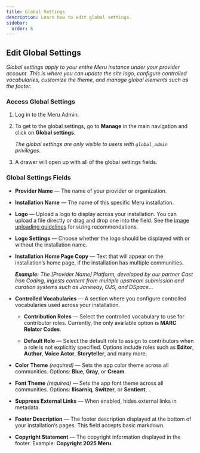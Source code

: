 ```yaml
---
title: Global Settings
description: Learn how to edit global settings.
sidebar:
  order: 6
---
```



## Edit Global Settings

*Global settings apply to your entire Meru instance under your provider account. This is where you can update the site logo, configure controlled vocabularies, customize the theme, and manage global elements such as the footer.*

### Access Global Settings

<Steps>

1. Log in to the Meru Admin.
2. To get to the global settings, go to **Manage** in the main navigation and click on **Global settings**.

    <Badge text="Note" variant="note" /> _The global settings are only visible to users with `global_admin` privileges._


3. A drawer will open up with all of the global settings fields.

</Steps>

### Global Settings Fields

- **Provider Name** — The name of your provider or organization.

- **Installation Name** — The name of this specific Meru installation.

- **Logo** — Upload a logo to display across your installation. You can upload a file directly or drag and drop one into the field. See the [image uploading guidelines](/reference/image-guide) for sizing recommendations.

- **Logo Settings** — Choose whether the logo should be displayed with or without the installation name.

- **Installation Home Page Copy** — Text that will appear on the installation’s home page, if the installation has multiple communities.

  _**Example:**_
  _The [Provider Name] Platform, developed by our partner Cast Iron Coding, ingests content from multiple upstream submission and curation systems such as Janeway, OJS, and DSpace..._

- **Controlled Vocabularies** — A section where you configure controlled vocabularies used across your installation.

  - **Contribution Roles** — Select the controlled vocabulary to use for contributor roles. Currently, the only available option is **MARC Relator Codes**.

  - **Default Role** — Select the default role to assign to contributors when a role is not explicitly specified. Options include roles such as **Editor**, **Author**, **Voice Actor**, **Storyteller**, and many more.

- **Color Theme** _(required)_ — Sets the app color theme across all communities. Options: **Blue**, **Gray**, or **Cream**.

- **Font Theme** _(required)_ — Sets the app font theme across all communities. Options: **Ilisarniq**, **Switzer**, or **Sentient**, .

- **Suppress External Links** — When enabled, hides external links in metadata.

- **Footer Description** — The footer description displayed at the bottom of your installation’s pages. This field accepts basic markdown.

- **Copyright Statement** — The copyright information displayed in the footer. Example:
  **Copyright 2025 Meru**.